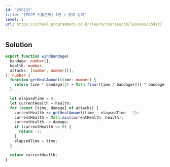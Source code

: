 ```yaml
---
id: '250137'
title: '[PCCP 기출문제] 1번 / 붕대 감기'
level: 1
url: https://school.programmers.co.kr/learn/courses/30/lessons/250137
---
```


## Solution

```typescript filename="solution.ts" copy
export function windBandage(
  bandage: number[],
  health: number,
  attacks: [number, number][],
): number {
  function getHealAmount(time: number) {
    return time * bandage[1] + Math.floor(time / bandage[0]) * bandage[2];
  }

  let elapsedTime = 0;
  let currentHealth = health;
  for (const [time, damage] of attacks) {
    currentHealth += getHealAmount(time - elapsedTime - 1);
    currentHealth = Math.min(currentHealth, health);
    currentHealth -= damage;
    if (currentHealth <= 0) {
      return -1;
    }
    elapsedTime = time;
  }

  return currentHealth;
}
```
